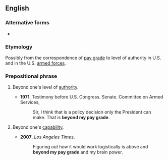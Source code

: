 ==English==

===Alternative forms===
* {{l|en|above one's pay grade}}

===Etymology===
Possibly from the correspondence of [[pay grade]] to level of authority in U.S. {{w|civil service}} and in the U.S. [[armed forces]].

===Prepositional phrase===
{{en-prep phrase|[[beyond]] one's [[pay grade]]}}

# {{lb|en|idiomatic}} Beyond one's level of [[authority]].
#* '''1971''', Testimony before U.S. Congress. Senate. Committee on Armed Services,
#*: Sir, I think that is a policy decision only the President can make. That is '''beyond my pay grade'''.
# {{lb|en|idiomatic}} Beyond one's [[capability]].
#* '''2007''', ''Los Angeles Times'',
#*: Figuring out how it would work logistically is above and '''beyond my pay grade''' and my brain power.